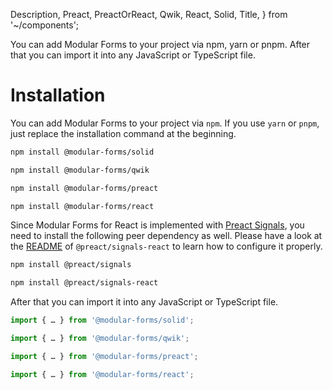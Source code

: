   Description,
  Preact,
  PreactOrReact,
  Qwik,
  React,
  Solid,
  Title,
} from '~/components';

<Title>Installation</Title>
<Description>
  You can add Modular Forms to your project via npm, yarn or pnpm. After that
  you can import it into any JavaScript or TypeScript file.
</Description>

# Installation

You can add Modular Forms to your project via `npm`. If you use `yarn` or `pnpm`, just replace the installation command at the beginning.

<Solid block>

```bash
npm install @modular-forms/solid
```

</Solid>

<Qwik block>

```bash
npm install @modular-forms/qwik
```

</Qwik>

<Preact block>

```bash
npm install @modular-forms/preact
```

</Preact>

<React block>

```bash
npm install @modular-forms/react
```

</React>

<PreactOrReact block>

Since Modular Forms<React> for React</React> is implemented with <a href="https://preactjs.com/guide/v10/signals" target="_blank" rel="noreferrer">Preact Signals</a>, you need to install the following peer dependency as well. <React>Please have a look at the <a href="https://github.com/preactjs/signals/blob/main/packages/react/README.md" target="_blank" rel="noreferrer">README</a> of `@preact/signals-react` to learn how to configure it properly.</React>

</PreactOrReact>

<Preact block>

```bash
npm install @preact/signals
```

</Preact>

<React block>

```bash
npm install @preact/signals-react
```

</React>

After that you can import it into any JavaScript or TypeScript file.

<Solid block>

```ts
import { … } from '@modular-forms/solid';
```

</Solid>

<Qwik block>

```ts
import { … } from '@modular-forms/qwik';
```

</Qwik>

<Preact block>

```ts
import { … } from '@modular-forms/preact';
```

</Preact>

<React block>

```ts
import { … } from '@modular-forms/react';
```

</React>
